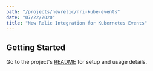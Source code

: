 ```yaml
---
path: "/projects/newrelic/nri-kube-events"
date: "07/22/2020"
title: "New Relic Integration for Kubernetes Events"
---
```


## Getting Started

Go to the project's [README](https://github.com/newrelic/nri-kube-events) for
setup and usage details.

<!-- Imports must occur at the top of the file -->
<!-- related project config: src/data/projects/[GH_ORG]-[REPO_NAME].json -->
<!-- remove this line


[NOTE]: # ( ^^ If there's a walk through video for this project, add it here. ^^ )

Description text around `what` problem `[PROJECT_NAME]` solves and `where` it fits into the `New Relic One` platform.

[NOTE]: # ( ^^ If there's a one-click installation, link to it below. ^^ )

<Link to="/cta">Install</Link>

[NOTE]: # ( ^^ If you have a more sophisticated graphic two-or-three-step diagram of it's usage and value, place that here. ^^ )

## [Optional] Features

[NOTE]: # ( ^^ Briefly describe the primary jobs that this project accomplishes. ^^ )

### [Optional] Feature 1

Lorem ipsum dolor sit amet, consectetur adipiscing elit. Vivamus a commodo elit. Vivamus.

### [Optional] Feature 2

Lorem ipsum dolor sit amet, consectetur adipiscing elit. Vivamus a commodo elit. Vivamus.

## [Required] Getting Started

Describe getting up and running with `[PROJECT_NAME]`.

[NOTE]: # ( ^^ If there's a one-click development setup, link to it below. ^^ )

<Link to="/cta">Get Started</Link>

### [Optional] Code example highlighting an extension or customization point

This is how you extend `[PROJECT_NAME]` in `following way`.

```js
import React, { useState } from 'react';
import PropTypes from 'prop-types';

// I'm a comment;
const aMadeUpFunction = () => {
  if (myArray.length !== 100) {
    myArray.map((item, i) => item * i);
  } else {
    return null
  }
};
```
### [Optional] More details about the project

Praesent commodo cursus magna, vel scelerisque nisl consectetur et. Maecenas faucibus mollis interdum. Lorem ipsum dolor sit amet, consectetur adipiscing elit.

## [Optional] What people are saying

[NOTE]: # ( ^^ Are their specific people willing to go public about the value of this project? ^^ )

Praesent commodo cursus magna, vel scelerisque nisl consectetur et.
  Maecenas faucibus mollis interdum. Lorem ipsum dolor sit amet,
  consectetur adipiscing elit.

> [name="Leslie Webb"] Vitae enim egestas egestas at gravida arcu, amet in. Facilisis at
  massa amet, aliquet dui semper. Sit placerat sed et ornare faucibus
  egestas sit nisl, diam.

> [name="Bildad the Shuhite"] Aenean eu leo quam. Pellentesque ornare sem lacinia quam venenatis
  vestibulum. Maecenas faucibus mollis interdum. Maecenas sed diam
  eget risus varius blandit sit amet non magna.
remove this line  -->
